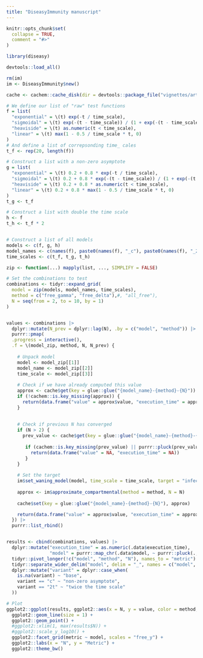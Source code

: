 ```yaml
---
title: "DiseasyImmunity manuscript"
---
```


```r
knitr::opts_chunk$set(
  collapse = TRUE,
  comment = "#>"
)
```

```r
library(diseasy)
```


```r
devtools::load_all()

rm(im)
im <- DiseasyImmunity$new()

cache <- cachem::cache_disk(dir = devtools::package_file("vignettes/articles/article_data"))

```

```r

# We define our list of "raw" test functions
f = list(
  "exponential" = \(t) exp(-t / time_scale),
  "sigmoidal" = \(t) exp(-(t - time_scale)) / (1 + exp(-(t - time_scale))),
  "heaviside" = \(t) as.numeric(t < time_scale),
  "linear" = \(t) max(1 - 0.5 / time_scale * t, 0)
)
# And define a list of correpsonding time_ cales
t_f <- rep(20, length(f)) 

# Construct a list with a non-zero asymptote
g = list(
  "exponential" = \(t) 0.2 + 0.8 * exp(-t / time_scale),
  "sigmoidal" = \(t) 0.2 + 0.8 * exp(-(t - time_scale)) / (1 + exp(-(t - time_scale))),
  "heaviside" = \(t) 0.2 + 0.8 * as.numeric(t < time_scale),
  "linear" = \(t) 0.2 + 0.8 * max(1 - 0.5 / time_scale * t, 0)
)
t_g <- t_f

# Construct a list with double the time scale
h <- f
t_h <- t_f * 2


# Construct a list of all models
models <- c(f, g, h) 
model_names <- c(names(f), paste0(names(f), "_c"), paste0(names(f), "_2t"))
time_scales <- c(t_f, t_g, t_h)

zip <- function(...) mapply(list, ..., SIMPLIFY = FALSE)

```

```r
# Set the combinations to test
combinations <- tidyr::expand_grid(
  model = zip(models, model_names, time_scales),
  method = c("free_gamma", "free_delta"),#, "all_free"),
  N = seq(from = 2, to = 10, by = 1)
)


values <- combinations |>
  dplyr::mutate(N_prev = dplyr::lag(N), .by = c("model", "method")) |>
  purrr::pmap(
  .progress = interactive(),
  .f = \(model_zip, method, N, N_prev) {
    
    # Unpack model
    model <- model_zip[[1]]
    model_name <- model_zip[[2]]
    time_scale <- model_zip[[3]]
    
    # Check if we have already computed this value
    approx <- cache$get(key = glue::glue("{model_name}-{method}-{N}"))
    if (!cachem::is.key_missing(approx)) {
      return(data.frame("value" = approx$value, "execution_time" = approx$execution_time))
    }
    
    
    # Check if previous N has converged
    if (N > 2) {
      prev_value <- cache$get(key = glue::glue("{model_name}-{method}-{N_prev}")) 
      
       if (cachem::is.key_missing(prev_value) || purrr::pluck(prev_value, "value") < 1e-3) {
         return(data.frame("value" = NA, "execution_time" = NA))
       }
    }
    
    # Set the target
    im$set_waning_model(model, time_scale = time_scale, target = "infection")
    
    approx <- im$approximate_compartmental(method = method, N = N) 
    
    cache$set(key = glue::glue("{model_name}-{method}-{N}"), approx)

    return(data.frame("value" = approx$value, "execution_time" = approx$execution_time))
  }) |>
  purrr::list_rbind()


results <- cbind(combinations, values) |>
  dplyr::mutate("execution_time" = as.numeric(.data$execution_time),
                "model" = purrr::map_chr(.data$model, ~ purrr::pluck(., 2))) |>
  tidyr::pivot_longer(!c("model", "method", "N"), names_to = "metric") |>
  tidyr::separate_wider_delim("model", delim = "_", names = c("model", "variant"), too_few = "align_start") |>
  dplyr::mutate("variant" = dplyr::case_when(
    is.na(variant) ~ "base",
    variant == "c" ~ "non-zero asymptote",
    variant == "2t" ~ "twice the time scale"
  ))

# Plot
ggplot2::ggplot(results, ggplot2::aes(x = N, y = value, color = method, linetype = variant)) +
  ggplot2::geom_line(size = 1) +
  ggplot2::geom_point() +
  #ggplot2::xlim(1, max(results$N)) +
  #ggplot2::scale_y_log10() + 
  ggplot2::facet_grid(metric ~ model, scales = "free_y") + 
  ggplot2::labs(x = "N", y = "Metric") +
  ggplot2::theme_bw()
```
